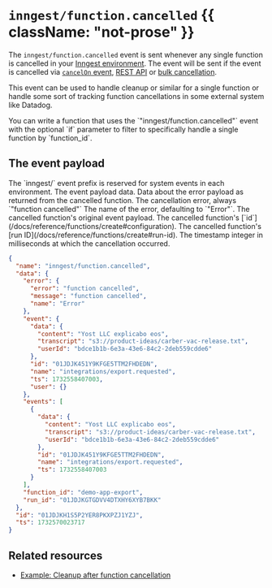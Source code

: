 
# `inngest/function.cancelled` {{ className: "not-prose" }}

The `inngest/function.cancelled` event is sent whenever any single function is cancelled in your [Inngest environment](/docs/platform/environments). The event will be sent if the event is cancelled via [`cancelOn` event](/docs/features/inngest-functions/cancellation/cancel-on-events), [REST API](/docs/guides/cancel-running-functions) or [bulk cancellation](/docs/platform/manage/bulk-cancellation).

This event can be used to handle cleanup or similar for a single function or handle some sort of tracking function cancellations in some external system like Datadog.

<Callout>
  You can write a function that uses the `"inngest/function.cancelled"` event with the optional `if` parameter to filter to specifically handle a single function by `function_id`.
</Callout>

## The event payload

<Row>
<Col>

<Properties>
  <Property name="name" type={`string: "inngest/function.cancelled"`} attribute>
    The `inngest/` event prefix is reserved for system events in each environment.
  </Property>
  <Property name="data" type="object" attribute>
    The event payload data.
    <Properties nested>
      <Property name="error" type="object" attribute>
        Data about the error payload as returned from the cancelled function.
        <Properties nested>
          <Property name="message" type="string" attribute>
            The cancellation error, always `"function cancelled"`
          </Property>
          <Property name="name" type="string" attribute>
            The name of the error, defaulting to `"Error"`.
          </Property>
        </Properties>
      </Property>
      <Property name="event" type="string" attribute>
        The cancelled function's original event payload.
      </Property>
      <Property name="function_id" type="string" attribute>
        The cancelled function's [`id`](/docs/reference/functions/create#configuration).
      </Property>
      <Property name="run_id" type="string" attribute>
        The cancelled function's [run ID](/docs/reference/functions/create#run-id).
      </Property>
    </Properties>
  </Property>
  <Property name="ts" type="number" attribute>
    The timestamp integer in milliseconds at which the cancellation occurred.
  </Property>
</Properties>

</Col>
<Col>

```json {{ title: "Example payload" }}
{
  "name": "inngest/function.cancelled",
  "data": {
    "error": {
      "error": "function cancelled",
      "message": "function cancelled",
      "name": "Error"
    },
    "event": {
      "data": {
        "content": "Yost LLC explicabo eos",
        "transcript": "s3://product-ideas/carber-vac-release.txt",
        "userId": "bdce1b1b-6e3a-43e6-84c2-2deb559cdde6"
      },
      "id": "01JDJK451Y9KFGE5TTM2FHDEDN",
      "name": "integrations/export.requested",
      "ts": 1732558407003,
      "user": {}
    },
    "events": [
      {
        "data": {
          "content": "Yost LLC explicabo eos",
          "transcript": "s3://product-ideas/carber-vac-release.txt",
          "userId": "bdce1b1b-6e3a-43e6-84c2-2deb559cdde6"
        },
        "id": "01JDJK451Y9KFGE5TTM2FHDEDN",
        "name": "integrations/export.requested",
        "ts": 1732558407003
      }
    ],
    "function_id": "demo-app-export",
    "run_id": "01JDJKGTGDVV4DTXHY6XYB7BKK"
  },
  "id": "01JDJKH1S5P2YER8PKXPZJ1YZJ",
  "ts": 1732570023717
}
```


</Col>
</Row>

## Related resources

* [Example: Cleanup after function cancellation](/docs/examples/cleanup-after-function-cancellation)